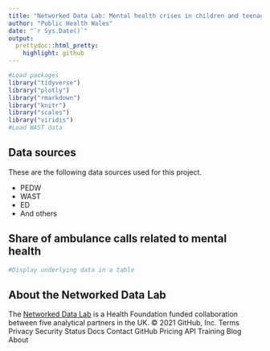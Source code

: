 ```yaml
---
title: "Networked Data Lab: Mental health crises in children and teenagers"
author: "Public Health Wales"
date: "`r Sys.Date()`"
output:
  prettydoc::html_pretty:
    highlight: github
---
```


```r
#Load packages
library("tidyverse")
library("plotly")
library("rmarkdown")
library("knitr")
library("scales")
library("viridis")
#Load WAST data
```

## Data sources

These are the following data sources used for this project.

- PEDW
- WAST
- ED
- And others

## Share of ambulance calls related to mental health

```r
#Display underlying data in a table

```

## About the Networked Data Lab

The [Networked Data Lab](https://www.health.org.uk/funding-and-partnerships/our-partnerships/the-networked-data-lab) is a Health Foundation funded collaboration between five analytical partners in the UK.
© 2021 GitHub, Inc.
Terms
Privacy
Security
Status
Docs
Contact GitHub
Pricing
API
Training
Blog
About